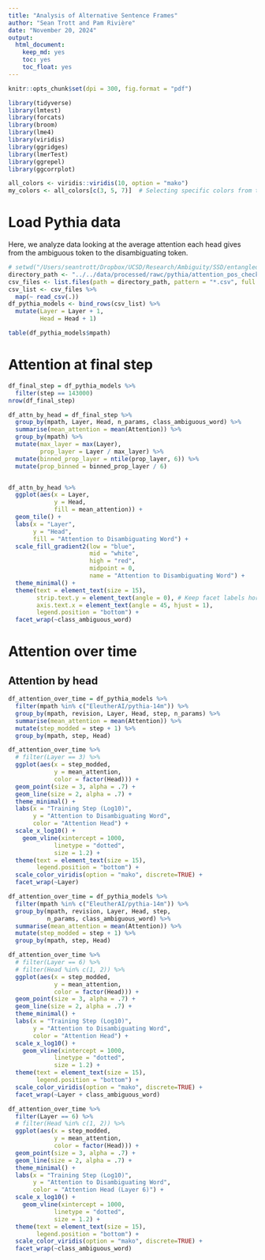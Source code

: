 ```yaml
---
title: "Analysis of Alternative Sentence Frames"
author: "Sean Trott and Pam Rivière"
date: "November 20, 2024"
output:
  html_document:
    keep_md: yes
    toc: yes
    toc_float: yes
---
```


```r
knitr::opts_chunk$set(dpi = 300, fig.format = "pdf")
```


```r
library(tidyverse)
library(lmtest)
library(forcats)
library(broom)
library(lme4)
library(viridis)
library(ggridges)
library(lmerTest)
library(ggrepel)
library(ggcorrplot)

all_colors <- viridis::viridis(10, option = "mako")
my_colors <- all_colors[c(3, 5, 7)]  # Selecting specific colors from the palette
```

# Load Pythia data


Here, we analyze data looking at the average attention each head gives from the ambiguous token to the disambiguating token.

```r
# setwd("/Users/seantrott/Dropbox/UCSD/Research/Ambiguity/SSD/entangled_meanings/src/analysis/")
directory_path <- "../../data/processed/rawc/pythia/attention_pos_check/"
csv_files <- list.files(path = directory_path, pattern = "*.csv", full.names = TRUE)
csv_list <- csv_files %>%
  map(~ read_csv(.))
df_pythia_models <- bind_rows(csv_list) %>%
  mutate(Layer = Layer + 1,
         Head = Head + 1)

table(df_pythia_models$mpath)

```



# Attention at final step

```r
df_final_step = df_pythia_models %>%
  filter(step == 143000)
nrow(df_final_step)

df_attn_by_head = df_final_step %>%
  group_by(mpath, Layer, Head, n_params, class_ambiguous_word) %>%
  summarise(mean_attention = mean(Attention)) %>%
  group_by(mpath) %>%
  mutate(max_layer = max(Layer),
         prop_layer = Layer / max_layer) %>%
  mutate(binned_prop_layer = ntile(prop_layer, 6)) %>%
  mutate(prop_binned = binned_prop_layer / 6) 


df_attn_by_head %>%
  ggplot(aes(x = Layer,
             y = Head,
             fill = mean_attention)) +
  geom_tile() +
  labs(x = "Layer",
       y = "Head",
       fill = "Attention to Disambiguating Word") +
  scale_fill_gradient2(low = "blue",
                       mid = "white",
                       high = "red",
                       midpoint = 0, 
                       name = "Attention to Disambiguating Word") +
  theme_minimal() +
  theme(text = element_text(size = 15),
        strip.text.y = element_text(angle = 0), # Keep facet labels horizontal
        axis.text.x = element_text(angle = 45, hjust = 1),
        legend.position = "bottom") +
  facet_wrap(~class_ambiguous_word)


```



# Attention over time


## Attention by head

```r
df_attention_over_time = df_pythia_models %>% 
  filter(mpath %in% c("EleutherAI/pythia-14m")) %>%
  group_by(mpath, revision, Layer, Head, step, n_params) %>%
  summarise(mean_attention = mean(Attention)) %>%
  mutate(step_modded = step + 1) %>%
  group_by(mpath, step, Head)

df_attention_over_time %>%
  # filter(Layer == 3) %>%
  ggplot(aes(x = step_modded,
             y = mean_attention,
             color = factor(Head))) +
  geom_point(size = 3, alpha = .7) +
  geom_line(size = 2, alpha = .7) +
  theme_minimal() +
  labs(x = "Training Step (Log10)",
       y = "Attention to Disambiguating Word",
       color = "Attention Head") +
  scale_x_log10() +
    geom_vline(xintercept = 1000, 
             linetype = "dotted", 
             size = 1.2) +
  theme(text = element_text(size = 15),
        legend.position = "bottom") +
  scale_color_viridis(option = "mako", discrete=TRUE) +
  facet_wrap(~Layer)

df_attention_over_time = df_pythia_models %>% 
  filter(mpath %in% c("EleutherAI/pythia-14m")) %>%
  group_by(mpath, revision, Layer, Head, step, 
           n_params, class_ambiguous_word) %>%
  summarise(mean_attention = mean(Attention)) %>%
  mutate(step_modded = step + 1) %>%
  group_by(mpath, step, Head)

df_attention_over_time %>%
  # filter(Layer == 6) %>%
  # filter(Head %in% c(1, 2)) %>%
  ggplot(aes(x = step_modded,
             y = mean_attention,
             color = factor(Head))) +
  geom_point(size = 3, alpha = .7) +
  geom_line(size = 2, alpha = .7) +
  theme_minimal() +
  labs(x = "Training Step (Log10)",
       y = "Attention to Disambiguating Word",
       color = "Attention Head") +
  scale_x_log10() +
    geom_vline(xintercept = 1000, 
             linetype = "dotted", 
             size = 1.2) +
  theme(text = element_text(size = 15),
        legend.position = "bottom") +
  scale_color_viridis(option = "mako", discrete=TRUE) +
  facet_wrap(~Layer + class_ambiguous_word)

df_attention_over_time %>%
  filter(Layer == 6) %>%
  # filter(Head %in% c(1, 2)) %>%
  ggplot(aes(x = step_modded,
             y = mean_attention,
             color = factor(Head))) +
  geom_point(size = 3, alpha = .7) +
  geom_line(size = 2, alpha = .7) +
  theme_minimal() +
  labs(x = "Training Step (Log10)",
       y = "Attention to Disambiguating Word",
       color = "Attention Head (Layer 6)") +
  scale_x_log10() +
    geom_vline(xintercept = 1000, 
             linetype = "dotted", 
             size = 1.2) +
  theme(text = element_text(size = 15),
        legend.position = "bottom") +
  scale_color_viridis(option = "mako", discrete=TRUE) +
  facet_wrap(~class_ambiguous_word)

```




